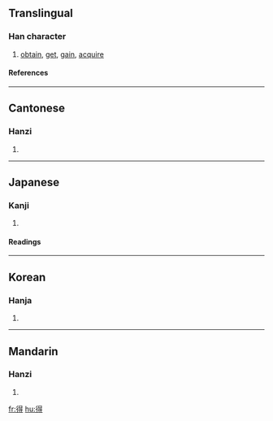 ==Translingual==
===Han character===
{{Han char|rn=60|rad=彳|as=08|sn=11|four=2624<sub>1</sub>|canj=竹人日一戈 (HOAMI)}}
# [[obtain]], [[get]], [[gain]], [[acquire]]
====References====
{{Han ref|kx=0367.310|dkj=10137|dj=0691.160|hdz=20828.030|uh=5F97|ud=24471|bh=B16F|bd=45423}}
----
==Cantonese==
===Hanzi===
{{yue-hanzi|jyut=|y=dak1}}
# {{defn|Cantonese}}
----
==Japanese==
===Kanji===
{{ja-kanji|grade=4|rs=彳08}}
# {{defn|Japanese}} 
====Readings====
{{ja-readings|on=[[とく]] (''toku'')|kun=[[える]] (''eru''), [[うる]] (''uru'')}}
----
==Korean==
===Hanja===
{{ko-hanja|hangeul=득|eumhun=|rv=deuk|mr=tŭk|y=tuk}}
# {{defn|Korean}}
----
==Mandarin==
===Hanzi===
{{cmn-hanzi|pin=[[dé]] (de2), [[de]] (de5), [[děi]] (dei3)|wg=te<sup>2</sup>, te<sup>5</sup>, tei<sup>3</sup>}}
# {{defn|Mandarin}}

[[fr:得]]
[[hu:得]]